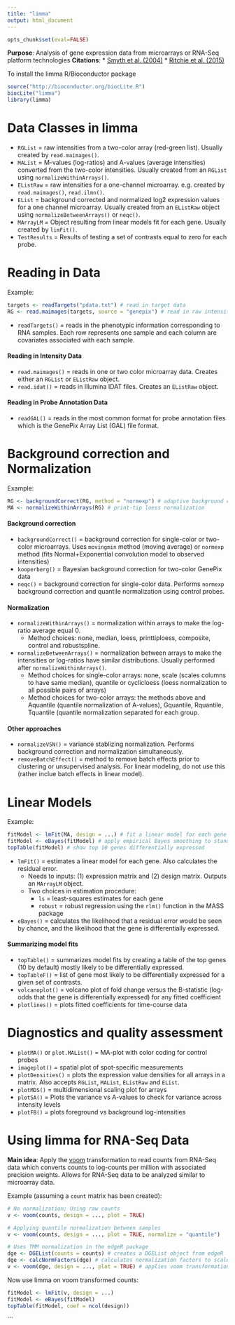 ```yaml
---
title: "limma"
output: html_document
---
```


```r
opts_chunk$set(eval=FALSE)
```

**Purpose**: Analysis of gene expression data from microarrays or RNA-Seq platform technologies
**Citations**: 
    * [Smyth et al. (2004)](http://www.ncbi.nlm.nih.gov/pubmed/16646809) 
    * [Ritchie et al. (2015)](http://nar.oxfordjournals.org/content/early/2015/02/10/nar.gkv007)

To install the limma R/Bioconductor package
```r
source("http://bioconductor.org/biocLite.R")
biocLite("limma")
library(limma)
```

# Data Classes in limma

* `RGList` = raw intensities from a two-color array (red-green list). Usually created by `read.maimages()`. 
* `MAList` = M-values (log-ratios) and A-values (average intensities) converted from the two-color intensities. Usually created from an `RGList` using `normalizeWithinArrays()`. 
* `EListRaw` = raw intensities for a one-channel microarray. e.g. created by `read.maimages()`, `read.ilmn()`. 
* `EList` = background corrected and normalized log2 expression values for a one channel microarray. Usually created from an `EListRaw` object using `normalizeBetweenArrays()` or `neqc()`. 
* `MArrayLM` = Object resulting from linear models fit for each gene. Usually created by `limFit()`. 
* `TestResults` = Results of testing a set of contrasts equal to zero for each probe. 

# Reading in Data

Example: 
```r
targets <- readTargets("pdata.txt") # read in target data
RG <- read.maimages(targets, source = "genepix") # read in raw intensities 
```

* `readTargets()` = reads in the phenotypic information corresponding to RNA samples. Each row represents one sample and each column are covariates associated with each sample. 

#### Reading in Intensity Data

* `read.maimages()` = reads in one or two color microarray data. Creates either an `RGList` or `EListRaw` object. 
* `read.idat()` = reads in Illumina IDAT files. Creates an `EListRaw` object. 

#### Reading in Probe Annotation Data

* `readGAL()` = reads in the most common format for probe annotation files which is the GenePix Array List (GAL) file format. 


# Background correction and Normalization

Example: 
```r
RG <- backgroundCorrect(RG, method = "normexp") # adaptive background correction
MA <- normalizeWithinArrays(RG) # print-tip loess normalization
```

#### Background correction

* `backgroundCorrect()` = background correction for single-color or two-color microarrays. Uses `movingmin` method (moving average) or `normexp` method (fits Normal+Exponential convolution model to observed intensities) 
* `kooperberg()` = Bayesian background correction for two-color GenePix data
* `neqc()` = background correction for single-color data. Performs `normexp` background correction and quantile normalization using control probes. 

#### Normalization

* `normalizeWithinArrays()` = normalization within arrays to make the log-ratio average equal 0. 
    * Method choices: none, median, loess, printtiploess, composite, control and robustspline. 
* `normalizeBetweenArrays()` = normalization between arrays to make the intensities or log-ratios have similar distributions. Usually performed after `normalizeWithinArrays()`. 
    * Method choices for single-color arrays: none, scale (scales columns to have same median), quantile or cyclicloess (loess normalization to all possible pairs of arrays)
    * Method choices for two-color arrays: the methods above and Aquantile (quantile normalization of A-values), Gquantile, Rquantile, Tquantile (quantile normalization separated for each group. 


#### Other approaches

* `normalizeVSN()` = variance stablizing normalization. Performs background correction and normalization simultaneously. 
* `removeBatchEffect()` = method to remove batch effects prior to clustering or unsupervised analysis. For linear modeling, do not use this (rather inclue batch effects in linear model). 


# Linear Models

Example: 
```r
fitModel <- lmFit(MA, design = ...) # fit a linear model for each gene
fitModel <- eBayes(fitModel) # apply empirical Bayes smoothing to standard error
topTable(fitModel) # show top 10 genes differentially expressed
```

* `lmFit()` = estimates a linear model for each gene. Also calculates the residual error. 
    * Needs to inputs: (1) expression matrix and (2) design matrix. Outputs an `MArrayLM` object. 
    * Two choices in estimation procedure:
        * `ls` = least-squares estimates for each gene
        * `robust` = robust regression using the `rlm()` function in the MASS package
* `eBayes()` = calculates the likelihood that a residual error would be seen by chance, and the likelihood that the gene is differentially expressed. 

#### Summarizing model fits

* `topTable()` = summarizes model fits by creating a table of the top genes (10 by default) mostly likely to be differentially expressed. 
* `topTableF()` = list of gene most likely to be differentially expressed for a given set of contrasts.
* `volcanoplot()` = volcano plot of fold change versus the B-statistic (log-odds that the gene is differentially expressed) for any fitted coefficient
* `plotlines()` = plots fitted coefficients for time-course data


# Diagnostics and quality assessment

* `plotMA()` or `plot.MAList()` = MA-plot with color coding for control probes
* `imageplot()` = spatial plot of spot-specific measurements
* `plotDensities()` = plots the expression value densities for all arrays in a matrix. Also accepts `RGList`, `MAList`, `EListRaw` and `EList`. 
* `plotMDS()` = multidimensional scaling plot for arrays
* `plotSA()` = Plots the variance vs A-values to check for variance across intensity levels
* `plotFB()` = plots foreground vs background log-intensities
    
    
# Using limma for RNA-Seq Data

**Main idea**: Apply the [voom](http://genomebiology.com/2014/15/2/R29) transformation to read counts from RNA-Seq data which converts counts to log-counts per million with associated precision weights. Allows for RNA-Seq data to be analyzed similar to microarray data. 

Example (assuming a `count` matrix has been created): 
```r
# No normalization; Using raw counts
v <- voom(counts, design = ..., plot = TRUE)

# Applying quantile normalization between samples
v <- voom(counts, design = ..., plot = TRUE, normalize = "quantile")

# Uses TMM normalization in the edgeR package
dge <- DGEList(counts = counts) # creates a DGEList object from edgeR
dge <- calcNormFactors(dge) # calculates normalization factors to scale raw library sizes
v <- voom(dge, design = ..., plot = TRUE) # applies voom transformation to count data and produces an EList object
```

Now use limma on voom transformed counts: 
```r
fitModel <- lmFit(v, design = ...) 
fitModel <- eBayes(fitModel) 
topTable(fitModel, coef = ncol(design))
```

```